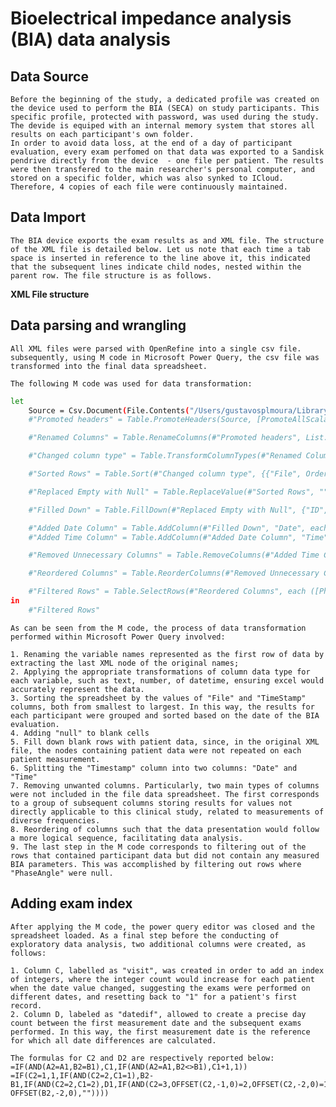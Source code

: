 # Bioelectrical impedance analysis (BIA) data analysis

## Data Source
    Before the beginning of the study, a dedicated profile was created on the device used to perform the BIA (SECA) on study participants. This specific profile, protected with password, was used during the study. The devide is equiped with an internal memory system that stores all results on each participant's own folder.
    In order to avoid data loss, at the end of a day of participant evaluation, every exam perfomed on that data was exported to a Sandisk pendrive directly from the device  - one file per patient. The results were then transfered to the main researcher's personal computer, and stored on a specific folder, which was also synked to ICloud. Therefore, 4 copies of each file were continuously maintained.

## Data Import
    The BIA device exports the exam results as and XML file. The structure of the XML file is detailed below. Let us note that each time a tab space is inserted in reference to the line above it, this indicated that the subsequent lines indicate child nodes, nested within the parent row. The file structure is as follows. 

**XML File structure**

## Data parsing and wrangling 
    All XML files were parsed with OpenRefine into a single csv file. subsequently, using M code in Microsoft Power Query, the csv file was transformed into the final data spreadsheet.

    The following M code was used for data transformation:

```bash
let
    Source = Csv.Document(File.Contents("/Users/gustavosplmoura/Library/Mobile Documents/com~apple~CloudDocs/Medicina/Biblioteca/Research/Data Science/Data Science/DVEP/BIA_xml/xml_to_csv/241002.txt"), [Delimiter = ",", Columns = 64, QuoteStyle = QuoteStyle.None]),
    #"Promoted headers" = Table.PromoteHeaders(Source, [PromoteAllScalars = true]),

    #"Renamed Columns" = Table.RenameColumns(#"Promoted headers", List.Transform(Table.ColumnNames(#"Promoted headers"), each {_, Text.AfterDelimiter(_, " - ", {0, RelativePosition.FromEnd})})),

    #"Changed column type" = Table.TransformColumnTypes(#"Renamed Columns", {{"File", type text}, {"State", type text}, {"Frequency", Int64.Type}, {"LbhReal", type number}, {"LbhImaginary", type number}, {"RbhReal", type number}, {"RbhImaginary", type number}, {"LahReal", type number}, {"LahImaginary", type number}, {"LlhReal", type number}, {"LlhImaginary", type number}, {"RahReal", type number}, {"RahImaginary", type number}, {"RlhReal", type number}, {"RlhImaginary", type number}, {"TohReal", type number}, {"TohImaginary", type number}, {"MeasurementGUID", type text}, {"TimeStamp", type datetime}, {"MeasuringDevice", Int64.Type}, {"ExportToCSV", Int64.Type}, {"ExportToKIS", Int64.Type}, {"CommentTimeStamp", type datetime}, {"Weight", type number}, {"Height", type number}, {"Waist", type number}, {"Pal", type number}, {"Bmi", type number}, {"TotalEnergyExpediture", type number}, {"RestingEnergyExpediture", type number}, {"EnergyStored", type number}, {"RAverage", type number}, {"XcAverage", type number}, {"FmAbsolute", type number}, {"Fmi", type number}, {"FmRelative", type number}, {"FfmAbsolute", type number}, {"Ffmi", type number}, {"FfmRelative", type number}, {"Body", type number}, {"Torso", type number}, {"RightArm", type number}, {"LeftArm", type number}, {"RightLeg", type number}, {"LeftLeg", type number}, {"Vat", type number}, {"PhaseAngle", type number}, {"Tbw", type number}, {"Ecw", type number}, {"TbwRelative", type number}, {"EcwRelative", type number}, {"EcwBytbw", type number}, {"DeviceId", type text}, {"MatSerial", Int64.Type}, {"GUID", type text}, {"ID", Int64.Type}, {"FirstName", type text}, {"LastName", type text}, {"DateOfBirth", type datetime}, {"Gender", type text}, {"Ethnic", type text}, {"Doctor", type text}, {"LastModified", type datetime}, {"IsDeleted", Int64.Type}}),

    #"Sorted Rows" = Table.Sort(#"Changed column type", {{"File", Order.Ascending}, {"TimeStamp", Order.Ascending}}),

    #"Replaced Empty with Null" = Table.ReplaceValue(#"Sorted Rows", "", null, Replacer.ReplaceValue, {"DateOfBirth", "Gender", "Ethnic", "FirstName", "LastName"}),

    #"Filled Down" = Table.FillDown(#"Replaced Empty with Null", {"ID", "DateOfBirth", "Gender", "Ethnic", "FirstName", "LastName"}),

    #"Added Date Column" = Table.AddColumn(#"Filled Down", "Date", each DateTime.Date([TimeStamp]), type date),
    #"Added Time Column" = Table.AddColumn(#"Added Date Column", "Time", each DateTime.Time([TimeStamp]), type time),

    #"Removed Unnecessary Columns" = Table.RemoveColumns(#"Added Time Column", {"State", "Frequency", "LbhReal", "LbhImaginary", "RbhReal", "RbhImaginary", "LahReal", "LahImaginary", "LlhReal", "LlhImaginary", "RahReal", "RahImaginary", "RlhReal", "RlhImaginary", "TohReal", "TohImaginary", "MeasurementGUID", "MeasuringDevice",	"ExportToCSV",	"ExportToKIS",	"CommentTimeStamp","DeviceId",	"MatSerial",	"GUID", "Doctor",	"LastModified",	"IsDeleted"}),

    #"Reordered Columns" = Table.ReorderColumns(#"Removed Unnecessary Columns", {"ID", "Date", "Time", "DateOfBirth", "Gender", "Ethnic", "Weight", "Height", "Bmi", "Waist", "PhaseAngle", "RAverage", "XcAverage", "FmAbsolute", "Fmi", "FmRelative", "FfmAbsolute", "Ffmi", "FfmRelative", "Body", "Torso", "RightArm", "LeftArm", "RightLeg", "LeftLeg", "Vat", "Tbw", "Ecw", "TbwRelative", "EcwRelative", "EcwBytbw", "Pal", "TotalEnergyExpediture", "RestingEnergyExpediture", "EnergyStored", "TimeStamp", "File", "FirstName", "LastName"}),

    #"Filtered Rows" = Table.SelectRows(#"Reordered Columns", each ([PhaseAngle] <> null))
in
    #"Filtered Rows"
```
    As can be seen from the M code, the process of data transformation performed within Microsoft Power Query involved:

    1. Renaming the variable names represented as the first row of data by extracting the last XML node of the original names;
    2. Applying the appropriate transformations of column data type for each variable, such as text, number, of datetime, ensuring excel would accurately represent the data. 
    3. Sorting the spreadsheet by the values of "File" and "TimeStamp" columns, both from smallest to largest. In this way, the results for each participant were grouped and sorted based on the date of the BIA evaluation.
    4. Adding "null" to blank cells
    5. Fill down blank rows with patient data, since, in the original XML file, the nodes containing patient data were not repeated on each patient measurement.
    6. Splitting the "Timestamp" column into two columns: "Date" and "Time"
    7. Removing unwanted columns. Particularly, two main types of columns were not included in the file data spreadsheet. The first corresponds to a group of subsequent columns storing results for values not directly applicable to this clinical study, related to measurements of diverse frequencies.
    8. Reordering of columns such that the data presentation would follow a more logical sequence, facilitating data analysis.
    9. The last step in the M code corresponds to filtering out of the rows that contained participant data but did not contain any measured BIA parameters. This was accomplished by filtering out rows where "PhaseAngle" were null.

## Adding exam index 
    After applying the M code, the power query editor was closed and the spreadsheet loaded. As a final step before the conducting of exploratory data analysis, two additional columns were created, as follows:

    1. Column C, labelled as "visit", was created in order to add an index of integers, where the integer count would increase for each patient when the date value changed, suggesting the exams were performed on different dates, and resetting back to "1" for a patient's first record. 
    2. Column D, labeled as "datedif", allowed to create a precise day count between the first measurement date and the subsequent exams performed. In this way, the first measurement date is the reference for which all date differences are calculated. 

    The formulas for C2 and D2 are respectively reported below:
    =IF(AND(A2=A1,B2=B1),C1,IF(AND(A2=A1,B2<>B1),C1+1,1))
    =IF(C2=1,1,IF(AND(C2=2,C1=1),B2-B1,IF(AND(C2=2,C1=2),D1,IF(AND(C2=3,OFFSET(C2,-1,0)=2,OFFSET(C2,-2,0)=1),B2-OFFSET(B2,-2,0),""))))